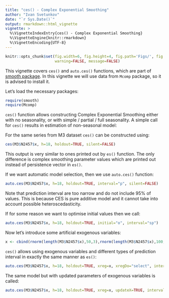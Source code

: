 ```yaml
---
title: "ces() - Complex Exponential Smoothing"
author: "Ivan Svetunkov"
date: "`r Sys.Date()`"
output: rmarkdown::html_vignette
vignette: >
  %\VignetteIndexEntry{ces() - Complex Exponential Smoothing}
  %\VignetteEngine{knitr::rmarkdown}
  %\VignetteEncoding{UTF-8}
---
```


```r
knitr::opts_chunk$set(fig.width=6, fig.height=4, fig.path='Figs/', fig.show='hold',
                      warning=FALSE, message=FALSE)
```

This vignette covers `ces()` and `auto.ces()` functions, which are part of [smooth package](smooth.html). In this vignette we will use data from `Mcomp` package, so it is advised to install it.

Let's load the necessary packages:

```r
require(smooth)
require(Mcomp)
```

`ces()` function allows constructing Complex Exponential Smoothing either with no seasonality, or with simple / partial / full seasonality. A simple call for `ces()` results in estimation of non-seasonal model:

For the same series from M3 dataset `ces()` can be constructed using:
```r
ces(M3$N2457$x, h=18, holdout=TRUE, silent=FALSE)
```

This output is very similar to ones printed out by `es()` function. The only difference is complex smoothing parameter values which are printed out instead of persistence vector in `es()`.

If we want automatic model selection, then we use `auto.ces()` function:
```r
auto.ces(M3$N2457$x, h=18, holdout=TRUE, interval="p", silent=FALSE)
```

Note that prediction interval are too narrow and do not include 95% of values. This is because CES is pure additive model and it cannot take into account possible heteroscedasticity.

If for some reason we want to optimise initial values then we call:
```r
auto.ces(M3$N2457$x, h=18, holdout=TRUE, initial="o", interval="sp")
```

Now let's introduce some artificial exogenous variables:
```r
x <- cbind(rnorm(length(M3$N2457$x),50,3),rnorm(length(M3$N2457$x),100,7))
```

`ces()` allows using exogenous variables and different types of prediction interval in exactly the same manner as `es()`:
```r
auto.ces(M3$N2457$x, h=18, holdout=TRUE, xreg=x, xregDo="select", interval="p")
```

The same model but with updated parameters of exogenous variables is called:
```r
auto.ces(M3$N2457$x, h=18, holdout=TRUE, xreg=x, updateX=TRUE, interval="p")
```
